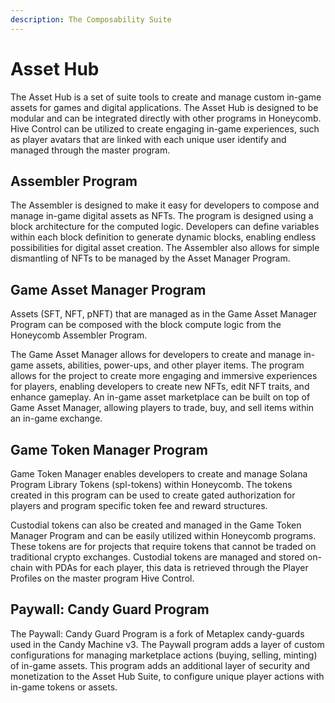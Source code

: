 ```yaml
---
description: The Composability Suite
---
```


# Asset Hub

The Asset Hub is a set of suite tools to create and manage custom in-game assets for games and digital applications. The Asset Hub is designed to be modular and can be integrated directly with other programs in Honeycomb. Hive Control can be utilized to create engaging in-game experiences, such as player avatars that are linked with each unique user identify and managed through the master program.

## Assembler Program

The Assembler is designed to make it easy for developers to compose and manage in-game digital assets as NFTs. The program is designed using a block architecture for the computed logic. Developers can define variables within each block definition to generate dynamic blocks, enabling endless possibilities for digital asset creation. The Assembler also allows for simple dismantling of NFTs to be managed by the Asset Manager Program.

## Game Asset Manager Program

Assets (SFT, NFT, pNFT) that are managed as in the Game Asset Manager Program can be composed with the block compute logic from the Honeycomb Assembler Program.&#x20;

The Game Asset Manager allows for developers to create and manage in-game assets, abilities, power-ups, and other player items. The program allows for the project to create more engaging and immersive experiences for players, enabling developers to create new NFTs, edit NFT traits, and enhance gameplay. An in-game asset marketplace can be built on top of Game Asset Manager, allowing players to trade, buy, and sell items within an in-game exchange.

## Game Token Manager Program

Game Token Manager enables developers to create and manage Solana Program Library Tokens (spl-tokens) within Honeycomb. The tokens created in this program can be used to create gated authorization for players and program specific token fee and reward structures.

Custodial tokens can also be created and managed in the Game Token Manager Program and can be easily utilized within Honeycomb programs. These tokens are for projects that require tokens that cannot be traded on traditional crypto exchanges. Custodial tokens are managed and stored on-chain with PDAs for each player, this data is retrieved through the Player Profiles on the master program Hive Control.

## Paywall: Candy Guard Program

The Paywall: Candy Guard Program is a fork of Metaplex candy-guards used in the Candy Machine v3. The Paywall program adds a layer of custom configurations for managing marketplace actions (buying, selling, minting) of in-game assets. This program adds an additional layer of security and monetization to the Asset Hub Suite, to configure unique player actions with in-game tokens or assets.
